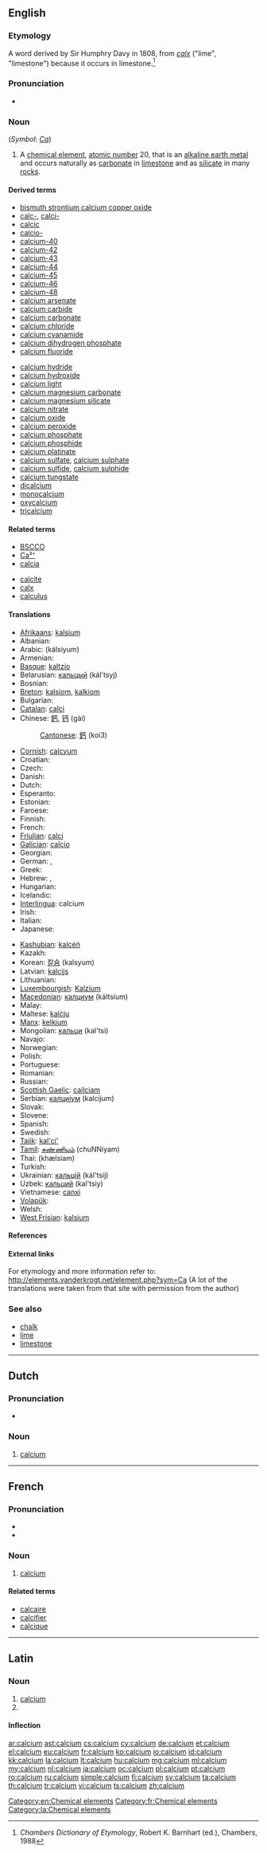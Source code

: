 ==English==
{{elements|Ca|potassium|K|scandium|Sc}}

===Etymology===
A {{etyl|NL.}} word derived by Sir Humphry Davy in 1808, from {{etyl|la}} ''[[calx]]'' ("lime", "limestone") because it occurs in limestone.<ref>''Chambers Dictionary of Etymology'', Robert K. Barnhart (ed.), Chambers, 1988</ref>

===Pronunciation===
* {{audio|en-us-calcium.ogg|Audio (US)}}

===Noun===
{{wikipedia}}
{{en-noun|-}} (''Symbol'': ''[[Ca]]'')

# A [[chemical element]], [[atomic number]] 20, that is an [[alkaline earth metal]] and occurs naturally as [[carbonate]] in [[limestone]] and as [[silicate]] in many [[rock]]s.

====Derived terms====
{{der-top}}
* [[bismuth strontium calcium copper oxide]]
* [[calc-]], [[calci-]]
* [[calcic]]
* [[calcio-]]
* [[calcium-40]]
* [[calcium-42]]
* [[calcium-43]]
* [[calcium-44]]
* [[calcium-45]]
* [[calcium-46]]
* [[calcium-48]]
* [[calcium arsenate]]
* [[calcium carbide]]
* [[calcium carbonate]]
* [[calcium chloride]]
* [[calcium cyanamide]]
* [[calcium dihydrogen phosphate]]
* [[calcium fluoride]]
{{der-mid}}
* [[calcium hydride]]
* [[calcium hydroxide]]
* [[calcium light]]
* [[calcium magnesium carbonate]]
* [[calcium magnesium silicate]]
* [[calcium nitrate]]
* [[calcium oxide]]
* [[calcium peroxide]]
* [[calcium phosphate]]
* [[calcium phosphide]]
* [[calcium platinate]]
* [[calcium sulfate]], [[calcium sulphate]]
* [[calcium sulfide]], [[calcium sulphide]]
* [[calcium tungstate]]
* [[dicalcium]]
* [[monocalcium]]
* [[oxycalcium]]
* [[tricalcium]]
{{der-bottom}}

====Related terms====
{{rel-top}}
* [[BSCCO]]
* [[Ca²⁺]]
* [[calcia]]
{{rel-mid}}
* [[calcite]]
* [[calx]]
* [[calculus]]
{{rel-bottom}}

====Translations====
{{trans-top|chemical element of atomic number 20}}
* [[Afrikaans]]: [[kalsium]]
* Albanian: {{t+|sq|kalcium|xs=Albanian}}
* Arabic: {{Arab|[[كلسيوم]]}} (kálsiyum) {{m}}
* Armenian: {{t-|hy|կալցիում|tr=kalcʿium}}
* [[Basque]]: [[kaltzio]]
* Belarusian: [[кальцый]] (kál'tsyj) {{m}}
* Bosnian: {{t-|bs|kalcij}}
* [[Breton]]: [[kalsiom]], [[kalkiom]] {{m}}
* Bulgarian: {{t+|bg|калций|m|tr=káltsij}}
* [[Catalan]]: [[calci]]
* Chinese: [[鈣]], [[钙]] (gài)
*: [[Cantonese]]: [[鈣]] (koi3)
* [[Cornish]]: [[calcyum]]
* Croatian: {{t+|hr|kalcij}}
* Czech: {{t+|cs|vápník}}
* Danish: {{t-|da|kalcium}}
* Dutch: {{t+|nl|calcium|n}}
* Esperanto: {{t+|eo|kalcio|xs=Esperanto}}
* Estonian: {{t-|et|kaltsium}}
* Faroese: {{t-|fo|kalsium|xs=Faroese}}
* Finnish: {{t+|fi|kalsium}}
* French: {{t+|fr|calcium|m}}
* [[Friulian]]: [[calci]]
* [[Galician]]: [[calcio]]
* Georgian: {{t-|ka|კალციუმი|tr=kalts'iumi|sc=Geor|xs=Georgian}}
* German: {{t+|de|Kalzium|n}}, {{t+|de|Calcium|n}}
* Greek: {{t|el|ασβέστιο|n|tr=asvéstio}}
* Hebrew: {{t+|he|סידן|tr=sidán}}, {{t|he|קלציום|tr=qáltzium}}
* Hungarian: {{t+|hu|kalcium}}
* Icelandic: {{t+|is|kalsín}}
* [[Interlingua]]: calcium
* Irish: {{t+|ga|cailciam|xs=Irish}}
* Italian: {{t+|it|calcio|m}}
* Japanese: {{t+|ja|カルシウム|tr=karushiumu}}
{{trans-mid}}
* [[Kashubian]]: [[kalcéń]]
* Kazakh: {{t-|kk|кальций|tr=kal'tsij|sc=Cyrl|xs=Kazakh}}
* Korean: [[칼슘]] (kalsyum)
* Latvian: [[kalcijs]]
* Lithuanian: {{t+|lt|kalcis|xs=Lithuanian}}
* [[Luxembourgish]]: [[Kalzium]]
* [[Macedonian]]: [[калциум]] (káltsium) {{m}}
* Malay: {{t-|ms|kalsium|xs=Malay}}
* Maltese: [[kalċju]]
* [[Manx]]: [[kelkium]]
* Mongolian: [[кальци]] (kal'tsi)
* Navajo: {{tø|nv|káálsiiyin}}
* Norwegian: {{t+|no|kalsium}}
* Polish: {{t+|pl|wapń|m}}
* Portuguese: {{t+|pt|cálcio|m}}
* Romanian: {{t+|ro|calciu|n}}
* Russian: {{t+|ru|кальций|m|tr=kál’cij}}
* [[Scottish Gaelic]]: [[cailciam]]
* Serbian: [[калциjум]] (kalcijum) {{m}}
* Slovak: {{t-|sk|vápník}}
* Slovene: {{t+|sl|kalcij}}
* Spanish: {{t+|es|calcio|m}}
* Swedish: {{t+|sv|kalcium|n}}
* [[Tajik]]: [[kal'ci']]
* [[Tamil]]: [[சுண்ணியம்]] (chuNNiyam)
* Thai: {{Thai|[[แคลเซียม]]}} (khælsiam)
* Turkish: {{t+|tr|kalsiyum}}
* Ukrainian: [[кальцiй]] (kál'tsij) {{m}}
* Uzbek: [[кальций]] (kal'tsiy)
* Vietnamese: [[canxi]]
* [[Volapük]]: {{t|vo|kalsin}}
* Welsh: {{t+|cy|calsiwm|xs=Welsh}}
* [[West Frisian]]: [[kalsium]]
{{trans-bottom}}

====References====
<references/>

====External links====
{{Wikisource1911Enc|Calcium}}

For etymology and more information refer to:
http://elements.vanderkrogt.net/element.php?sym=Ca
(A lot of the translations were taken from that site with permission from the author)

===See also===
* [[chalk]]
* [[lime]]
* [[limestone]]

[[Category:en:Chemical elements]]

----

==Dutch==
{{wikipedia|lang=nl}}
{{elements|Ca|kalium|K|scandium|Sc|lang=nl}}

===Pronunciation===
* {{audio|Nl-calcium.ogg|Audio}}

===Noun===
{{nl-noun|n|-|-}}

# [[#English|calcium]]

----

==French==
{{wikipedia|lang=fr}}

===Pronunciation===
* {{IPA|/kal.sjɔm/|lang=fr}}
* {{audio|Fr-calcium.ogg|Audio}}

===Noun===
{{fr-noun-unc|m}}

# [[calcium#English|calcium]]

====Related terms====
* [[calcaire]]
* [[calcifier]]
* [[calcique]]

[[Category:fr:Chemical elements]]
----

==Latin==
{{wikipedia|lang=la}}

===Noun===
{{la-noun|calcium|calcii|calciī|n|second}}

# [[#English|calcium]]
# {{inflection of|calx|calx|gen|p|lang=la}}

====Inflection====
{{la-decl-2nd-N|calci}}

[[Category:la:Chemical elements]]

[[ar:calcium]]
[[ast:calcium]]
[[cs:calcium]]
[[cy:calcium]]
[[de:calcium]]
[[et:calcium]]
[[el:calcium]]
[[eu:calcium]]
[[fr:calcium]]
[[ko:calcium]]
[[io:calcium]]
[[id:calcium]]
[[kk:calcium]]
[[la:calcium]]
[[lt:calcium]]
[[hu:calcium]]
[[mg:calcium]]
[[ml:calcium]]
[[my:calcium]]
[[nl:calcium]]
[[ja:calcium]]
[[oc:calcium]]
[[pl:calcium]]
[[pt:calcium]]
[[ro:calcium]]
[[ru:calcium]]
[[simple:calcium]]
[[fi:calcium]]
[[sv:calcium]]
[[ta:calcium]]
[[th:calcium]]
[[tr:calcium]]
[[vi:calcium]]
[[ts:calcium]]
[[zh:calcium]]